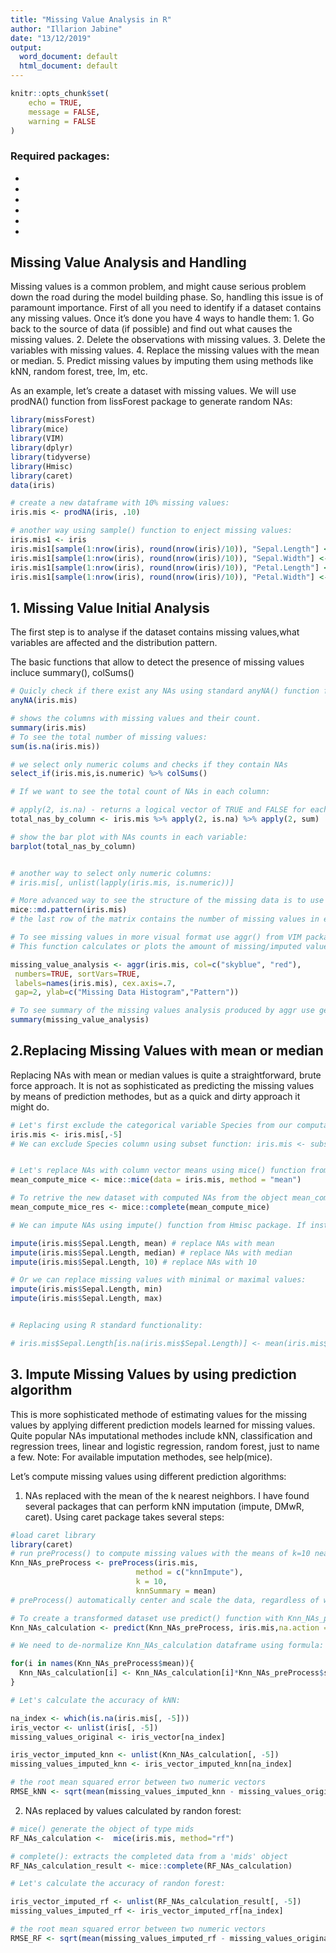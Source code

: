 ---
title: "Missing Value Analysis in R"
author: "Illarion Jabine"
date: "13/12/2019"
output:
  word_document: default
  html_document: default
---

```{r setup, include=FALSE}
knitr::opts_chunk$set(
	echo = TRUE,
	message = FALSE,
	warning = FALSE
)
```


### Required packages:

* [missForest]: to generate NAs at random
* [mice]: for missing value patters
* [VIM]: Visualization and Imputation of Missing Values
* [dplyr]: select_if() - to select only numeric variables
* [Hmisc]: imputing missing values
* [caret]: kNN imputation

## Missing Value Analysis and Handling

Missing values is a common problem, and might cause serious problem down the road during the model building phase.
So, handling this issue is of paramount importance. First of all you need to identify if a dataset contains any missing values. Once it's done you have 4 ways to handle them:
1. Go back to the source of data (if possible) and find out what causes the missing values.
2. Delete the observations with missing values.
3. Delete the variables with missing values.
4. Replace the missing values with the mean or median.
5. Predict missing values by imputing them using methods like kNN, random forest, tree, lm, etc.


As an example, let's create a dataset with missing values. We will use prodNA() function from lissForest package to generate random NAs:

```{r create dataframe with NAs}
library(missForest)
library(mice)
library(VIM)
library(dplyr)
library(tidyverse)
library(Hmisc)
library(caret)
data(iris)

# create a new dataframe with 10% missing values:
iris.mis <- prodNA(iris, .10)

# another way using sample() function to enject missing values:
iris.mis1 <- iris
iris.mis1[sample(1:nrow(iris), round(nrow(iris)/10)), "Sepal.Length"] <- NA
iris.mis1[sample(1:nrow(iris), round(nrow(iris)/10)), "Sepal.Width"] <- NA
iris.mis1[sample(1:nrow(iris), round(nrow(iris)/10)), "Petal.Length"] <- NA
iris.mis1[sample(1:nrow(iris), round(nrow(iris)/10)), "Petal.Width"] <- NA
```

## 1. Missing Value Initial Analysis

The first step is to analyse if the dataset contains missing values,what variables are affected and the distribution pattern.

The basic functions that allow to detect the presence of missing values incluce summary(), colSums()
```{r detecting missing values, echo=TRUE}
# Quicly check if there exist any NAs using standard anyNA() function from base package:
anyNA(iris.mis)

# shows the columns with missing values and their count.
summary(iris.mis)
# To see the total number of missing values:
sum(is.na(iris.mis))

# we select only numeric colums and checks if they contain NAs
select_if(iris.mis,is.numeric) %>% colSums()

# If we want to see the total count of NAs in each column:

# apply(2, is.na) - returns a logical vector of TRUE and FALSE for each column, and apply(2, sum) sums up (basically counts TRUEs (i.e. NAs)):
total_nas_by_column <- iris.mis %>% apply(2, is.na) %>% apply(2, sum)

# show the bar plot with NAs counts in each variable:
barplot(total_nas_by_column)


# another way to select only numeric columns:
# iris.mis[, unlist(lapply(iris.mis, is.numeric))]

# More advanced way to see the structure of the missing data is to use md.pattern() from mice package:
mice::md.pattern(iris.mis)
# the last row of the matrix contains the number of missing values in each column

# To see missing values in more visual format use aggr() from VIM package:
# This function calculates or plots the amount of missing/imputed values in each variable and the amount of missing/imputed values in certain combinations of variables.

missing_value_analysis <- aggr(iris.mis, col=c("skyblue", "red"),
 numbers=TRUE, sortVars=TRUE,
 labels=names(iris.mis), cex.axis=.7,
 gap=2, ylab=c("Missing Data Histogram","Pattern"))

# To see summary of the missing values analysis produced by aggr use generic function summary():
summary(missing_value_analysis)

```

## 2.Replacing Missing Values with mean or median

Replacing NAs with mean or median values is quite a straightforward, brute force approach. It is not as sophisticated as predicting the missing values by means of prediction methodes, but as a quick and dirty approach it might do. 

```{r Replacing Missing Values with mean or median}
# Let's first exclude the categorical variable Species from our computation:
iris.mis <- iris.mis[,-5] 
# We can exclude Species column using subset function: iris.mis <- subset(iris.mis, select = -c(Species))


# Let's replace NAs with column vector means using mice() function from mice package:
mean_compute_mice <- mice::mice(data = iris.mis, method = "mean")

# To retrive the new dataset with computed NAs from the object mean_compute_mice use complete() function:
mean_compute_mice_res <- mice::complete(mean_compute_mice)

# We can impute NAs using impute() function from Hmisc package. If instead of function a single value is specified those value is used for insertion.

impute(iris.mis$Sepal.Length, mean) # replace NAs with mean
impute(iris.mis$Sepal.Length, median) # replace NAs with median
impute(iris.mis$Sepal.Length, 10) # replace NAs with 10

# Or we can replace missing values with minimal or maximal values:
impute(iris.mis$Sepal.Length, min)
impute(iris.mis$Sepal.Length, max)


# Replacing using R standard functionality:

# iris.mis$Sepal.Length[is.na(iris.mis$Sepal.Length)] <- mean(iris.mis$Sepal.Length, na.rm = TRUE)
```

## 3. Impute Missing Values by using prediction algorithm

This is more sophisticated methode of estimating values for the missing values by applying different prediction models learned for missing values. Quite popular NAs imputational methodes include kNN, classification and regression trees, linear and logistic regression, random forest, just to name a few. 
Note: For available imputation methodes, see help(mice).

Let's compute missing values using different prediction algorithms:

1. NAs replaced with the mean of the k nearest neighbors. 
I have found several packages that can perform kNN imputation (impute, DMwR, caret).
Using caret package takes several steps:

```{r missing value calculation: kNN with caret}
#load caret library
library(caret)
# run preProcess() to compute missing values with the means of k=10 nearest  neighbors.
Knn_NAs_preProcess <- preProcess(iris.mis,
                            method = c("knnImpute"),
                            k = 10,
                            knnSummary = mean)
# preProcess() automatically center and scale the data, regardless of what is in the  method  argument.

# To create a transformed dataset use predict() function with Knn_NAs_preProcess as one of the parameters:
Knn_NAs_calculation <- predict(Knn_NAs_preProcess, iris.mis,na.action = na.pass)

# We need to de-normalize Knn_NAs_calculation dataframe using formula: x = z*standard deviation + mean:

for(i in names(Knn_NAs_preProcess$mean)){
  Knn_NAs_calculation[i] <- Knn_NAs_calculation[i]*Knn_NAs_preProcess$std[i] + Knn_NAs_preProcess$mean[i] 
}

# Let's calculate the accuracy of kNN:

na_index <- which(is.na(iris.mis[, -5]))
iris_vector <- unlist(iris[, -5])
missing_values_original <- iris_vector[na_index]

iris_vector_imputed_knn <- unlist(Knn_NAs_calculation[, -5])
missing_values_imputed_knn <- iris_vector_imputed_knn[na_index]

# the root mean squared error between two numeric vectors
RMSE_kNN <- sqrt(mean(missing_values_imputed_knn - missing_values_original)^2)

```


2. NAs replaced by values calculated by randon forest:

```{r missing value calculation: randon forest with mice, echo=TRUE, message=FALSE, warning=FALSE}
# mice() generate the object of type mids
RF_NAs_calculation <-  mice(iris.mis, method="rf")  

# complete(): extracts the completed data from a 'mids' object
RF_NAs_calculation_result <- mice::complete(RF_NAs_calculation)

# Let's calculate the accuracy of randon forest:

iris_vector_imputed_rf <- unlist(RF_NAs_calculation_result[, -5])
missing_values_imputed_rf <- iris_vector_imputed_rf[na_index]

# the root mean squared error between two numeric vectors
RMSE_RF <- sqrt(mean(missing_values_imputed_rf - missing_values_original)^2)

```
